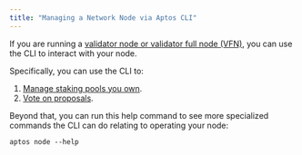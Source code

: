 ```yaml
---
title: "Managing a Network Node via Aptos CLI"
---
```








If you are running a [validator node or validator full node (VFN)](/network/nodes/validator-node), you can use the CLI to interact with your node.

Specifically, you can use the CLI to:

1. [Manage staking pools you own](/network/nodes/validator-node/connect-nodes/staking-pool-operations).
2. [Vote on proposals](/network/nodes/validator-node/connect-nodes/staking-pool-voter).

Beyond that, you can run this help command to see more specialized commands the CLI can do relating to operating your node:

```shellscript filename="Terminal"
aptos node --help
```
